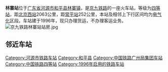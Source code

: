 {{Infobox China railway station
|车站名称 = 林寨站
|图片 = DSC 6315 (8743587203).jpg
|图片介绍 = 
|其他名称 = 
|车站拼音 = LinZhai
|英文名称 = Linzhai Railway Station
|车站代码 = 25751
|车站位置 = [[广东省|广东省]][[河源市|河源市]][[和平县|和平县]][[林寨镇|林寨镇]]
|坐标 = {{coord|24.309689|N|115.058626|E|display=inline,title}}
|归属 = [[广州铁路集团|广州铁路集团]]
|线路 = [[京九铁路|京九铁路]]
|车站等级 = [[四等站_(中国大陆)|四等站]]
}}
'''林寨站'''位于[[广东省|广东省]][[河源市|河源市]][[和平县|和平县]][[林寨镇|林寨镇]]，是[[京九铁路|京九铁路]]的一座火车站，等级为[[四等站_(中国)|四等站]]，距[[北京西站|北京西站]]2063公里，距[[常平站|常平站]]252公里，本站及相邻上下行区间均为[[电气化|电气化]]区段。车站建于1996年，现只办理货运，不办理客运业务。
[[File:京九铁路林寨站站房.jpg|thumb]]

== 邻近车站 ==
{{Start rail box|[[中国铁路|中国铁路]]}}
{{s-inop|[[和平站_(广东省)|和平站]]|{{站|北京西}}方向}}
{{s-line|[[京九铁路|京九铁路]]<br />← 17km 林寨站 28km →}}
{{s-inop|[[龙川北站|龙川北站]]<br /><s>''[[东水站|东水站]]''</s>(已撤销)|{{站|常平}}方向}}
{{End box}}

{{京九铁路}}
[[Category:河源市铁路车站|Category:河源市铁路车站]]
[[Category:和平县|Category:和平县]]
[[Category:中国铁路广州局集团车站|Category:中国铁路广州局集团车站]]
[[Category:中国铁路四等站|Category:中国铁路四等站]]
[[Category:1996年启用的铁路车站|Category:1996年启用的铁路车站]]
